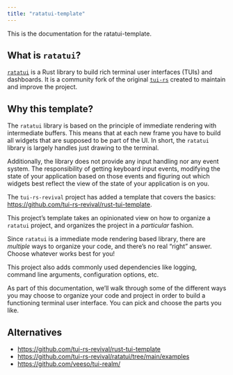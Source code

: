 ```yaml
---
title: "ratatui-template"
---
```


This is the documentation for the ratatui-template.

## What is `ratatui`?

[`ratatui`](https://github.com/tui-rs-revival/ratatui) is a Rust library to build rich terminal user interfaces (TUIs) and dashboards.
It is a community fork of the original [`tui-rs`](https://github.com/fdehau/tui-rs) created to maintain and improve the project.

## Why this template?

The `ratatui` library is based on the principle of immediate rendering with intermediate buffers.
This means that at each new frame you have to build all widgets that are supposed to be part of the UI.
In short, the `ratatui` library is largely handles just drawing to the terminal.

Additionally, the library does not provide any input handling nor any event system.
The responsibility of getting keyboard input events, modifying the state of your application based on those events and figuring out which widgets best reflect the view of the state of your application is on you.

The `tui-rs-revival` project has added a template that covers the basics: <https://github.com/tui-rs-revival/rust-tui-template>.

This project's template takes an opinionated view on how to organize a `ratatui` project, and organizes the project in a _particular_ fashion.

::: {.callout .callout-tip}
Since `ratatui` is a immediate mode rendering based library, there are _multiple_ ways to organize your code, and there's no real "right" answer.
Choose whatever works best for you!
:::

This project also adds commonly used dependencies like logging, command line arguments, configuration options, etc.

As part of this documentation, we'll walk through some of the different ways you may choose to organize your code and project in order to build a functioning terminal user interface.
You can pick and choose the parts you like.

## Alternatives

- <https://github.com/tui-rs-revival/rust-tui-template>
- <https://github.com/tui-rs-revival/ratatui/tree/main/examples>
- <https://github.com/veeso/tui-realm/>
